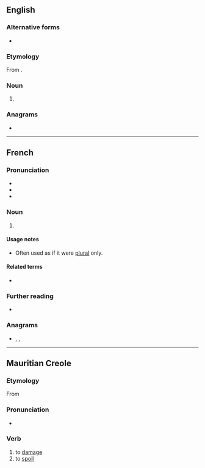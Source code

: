 {{also|abimé|abîme|abîmé}}
==English==

===Alternative forms===
* {{l|en|abyme}}

===Etymology===
From {{bor|en|fr|abime}}.

===Noun===
{{en-noun}}

# {{obsolete form of|en|abysm}}

===Anagrams===
* {{anagrams|en|a=abeim|I-beam|Iambe|Mabie}}

----

==French==

===Pronunciation===
* {{fr-IPA}}
* {{audio|fr|Fr-Abime.oga|Audio (Paris)}}
* {{audio|fr|LL-Q150 (fra)-DSwissK-abime.wav|Audio}}

===Noun===
{{fr-noun|m}}

# {{fr-post-1990|abîme}}

====Usage notes====
* Often used as if it were [[plural]] only.

====Related terms====
* {{l|fr|abimer}}

===Further reading===
* {{R:TLFi}}

===Anagrams===
* {{l|fr|amibe}}, {{l|fr|iambe}}, {{l|fr|ïambe}}

----

==Mauritian Creole==

===Etymology===
From {{der|mfe|fr|abîmer}}

===Pronunciation===
* {{IPA|mfe|/abime/}}

===Verb===
{{mfe-verb|abim}}

# to [[damage]]
# to [[spoil]]
#: {{syn|mfe|andomaze|gate|ruine}}